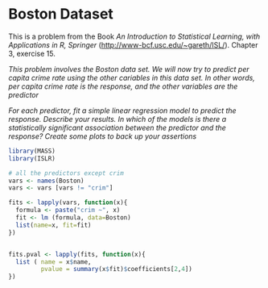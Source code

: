 
Boston Dataset
==========================================================================
This is a problem from the Book *An Introduction to Statistical Learning,
with Applications in R, Springer* (<http://www-bcf.usc.edu/~gareth/ISL/>).
Chapter 3, exercise 15.

*This problem involves the Boston data set. We will now try to predict per
capita crime rate using the other cariables in this data set. In other words,
per capita crime rate is the response, and the other variables are the
predictor*

*For each predictor, fit a simple linear regression model to predict the
response. Describe your results. In which of the models is there a statistically
significant association between the predictor and the response? Create some
plots to back up your assertions*

```r
library(MASS)
library(ISLR)

# all the predictors except crim
vars <- names(Boston)
vars <- vars [vars != "crim"]

fits <- lapply(vars, function(x){
  formula <- paste("crim ~", x)
  fit <- lm (formula, data=Boston)
  list(name=x, fit=fit)
})


fits.pval <- lapply(fits, function(x){
  list ( name = x$name,
         pvalue = summary(x$fit)$coefficients[2,4])
})
```